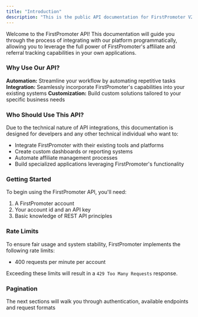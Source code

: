 ```yaml
---
title: "Introduction"
description: "This is the public API documentation for FirstPromoter V2."
---
```


Welcome to the FirstPromoter API\! This documentation will guide you through the process of integrating with our platform programmatically, allowing you to leverage the full power of FirstPromoter's affiliate and referral tracking capabilities in your own applications.

### Why Use Our API?

**Automation:** Streamline your workflow by automating repetitive tasks\
**Integration:** Seamlessly incorporate FirstPromoter's capabilities into your existing systems **Customization:** Build custom solutions tailored to your specific business needs

### Who Should Use This API?

Due to the technical nature of API integrations, this documentation is designed for develpers and any other technical  individual who  want to:

- Integrate FirstPromoter with their existing tools and platforms
- Create custom dashboards or reporting systems
- Automate affiliate management processes
- Build specialized applications leveraging FirstPromoter's functionality

### Getting Started

To begin using the FirstPromoter API, you'll need:

1. A FirstPromoter account
2. Your account id and an API key
3. Basic knowledge of REST API principles

### Rate Limits

To ensure fair usage and system stability, FirstPromoter implements the following rate limits:

- 400 requests per minute per account

Exceeding these limits will result in a `429 Too Many Requests` response.


### Pagination 

The next sections will walk you through authentication, available endpoints and request formats